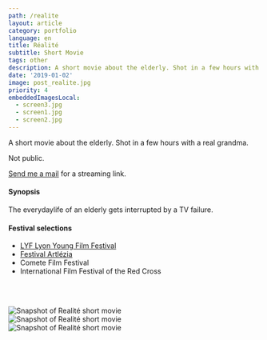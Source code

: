 ```yaml
---
path: /realite
layout: article
category: portfolio
language: en
title: Réalité
subtitle: Short Movie
tags: other
description: A short movie about the elderly. Shot in a few hours with a real grandma.
date: '2019-01-02'
image: post_realite.jpg
priority: 4
embeddedImagesLocal:
  - screen3.jpg
  - screen1.jpg
  - screen2.jpg
---
```


A short movie about the elderly. Shot in a few hours with a real grandma.

Not public.

[Send me a mail](mailto:maxime.touroute@gmail.com) for a streaming link.

#### Synopsis

The everydaylife of an elderly gets interrupted by a TV failure.

#### Festival selections

- [LYF Lyon Young Film Festival](//lyonyoungfilmfest.fr/)
- [Festival Artlézia](//www.facebook.com/events/280133379336372/)
- Comete Film Festival
- International Film Festival of the Red Cross

<br />
<br />

![Snapshot of Realité short movie](screen3.jpg)  
![Snapshot of Realité short movie](screen1.jpg)  
![Snapshot of Realité short movie](screen2.jpg)

